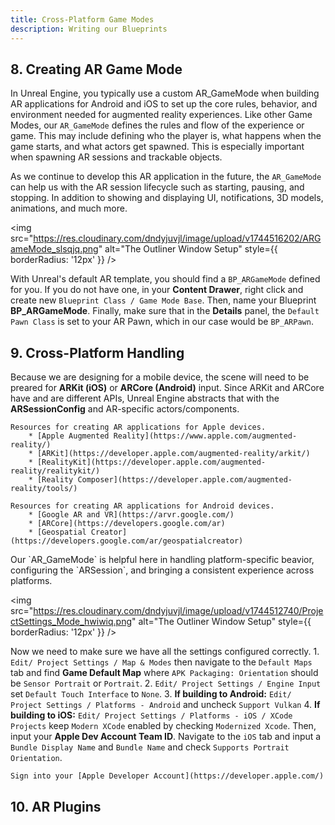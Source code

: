 ```yaml
---
title: Cross-Platform Game Modes
description: Writing our Blueprints
---
```


## 8. Creating AR Game Mode
In Unreal Engine, you typically use a custom AR_GameMode when building AR applications for Android and iOS to set up the core rules, behavior, and environment needed for augmented reality experiences. Like other Game Modes, our `AR_GameMode` defines the rules and flow of the experience or game. This may include defining who the player is, what happens when the game starts, and what actors get spawned. This is especially important when spawning AR sessions and trackable objects. 

As we continue to develop this AR application in the future, the `AR_GameMode` can help us with the AR session lifecycle such as starting, pausing, and stopping. In addition to showing and displaying UI, notifications, 3D models, animations, and much more. 

<img 
  src="https://res.cloudinary.com/dndyjuvjl/image/upload/v1744516202/ARGameMode_slsqjq.png" 
  alt="The Outliner Window Setup"
  style={{ borderRadius: '12px' }}
/>

With Unreal's default AR template, you should find a `BP_ARGameMode` defined for you. If you do not have one, in your **Content Drawer**, right click and create new `Blueprint Class / Game Mode Base`. Then, name your Blueprint **BP_ARGameMode**. Finally, make sure that in the **Details** panel, the `Default Pawn Class` is set to your AR Pawn, which in our case would be `BP_ARPawn`.

## 9. Cross-Platform Handling
Because we are designing for a mobile device, the scene will need to be preared for **ARKit (iOS)** or **ARCore (Android)** input. Since ARKit and ARCore have and are different APIs, Unreal Engine abstracts that with the **ARSessionConfig** and AR-specific actors/components. 

<Callout title="Augmented Reality with Apple">

    Resources for creating AR applications for Apple devices. 
        * [Apple Augmented Reality](https://www.apple.com/augmented-reality/)
        * [ARKit](https://developer.apple.com/augmented-reality/arkit/)
        * [RealityKit](https://developer.apple.com/augmented-reality/realitykit/)
        * [Reality Composer](https://developer.apple.com/augmented-reality/tools/)

</Callout>

<Callout title="Augmented Reality with Google">

    Resources for creating AR applications for Android devices.
        * [Google AR and VR](https://arvr.google.com/)
        * [ARCore](https://developers.google.com/ar)
        * [Geospatial Creator](https://developers.google.com/ar/geospatialcreator)

</Callout>
Our `AR_GameMode` is helpful here in handling platform-specific beavior, configuring the `ARSession`, and bringing a consistent experience across platforms. 

<img 
  src="https://res.cloudinary.com/dndyjuvjl/image/upload/v1744512740/ProjectSettings_Mode_hwiwiq.png" 
  alt="The Outliner Window Setup"
  style={{ borderRadius: '12px' }}
/>

Now we need to make sure we have all the settings configured correctly.
    1. `Edit/ Project Settings / Map & Modes` then navigate to the `Default Maps` tab and find **Game Default Map** where `APK Packaging: Orientation` should be `Sensor Portrait` or `Portrait`.
    2. `Edit/ Project Settings / Engine Input` set `Default Touch Interface` to `None`.
    3. **If building to Android:** `Edit/ Project Settings / Platforms - Android` and uncheck `Support Vulkan`
    4. **If building to iOS:** `Edit/ Project Settings / Platforms - iOS / XCode Projects` keep `Modern XCode` enabled by checking `Modernized Xcode`. Then, input your **Apple Dev Account Team ID**. Navigate to the `iOS` tab and input a `Bundle Display Name` and `Bundle Name` and check `Supports Portrait Orientation`.
<Callout title="Apple Developer">

    Sign into your [Apple Developer Account](https://developer.apple.com/)

</Callout>

## 10. AR Plugins
